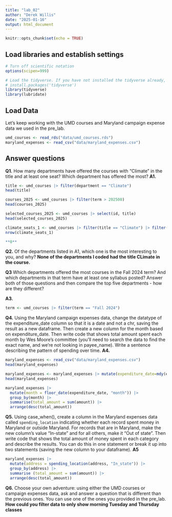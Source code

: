 ```yaml
---
title: "lab_02"
author: "Derek Willis"
date: "2025-01-16"
output: html_document
---
```


```r
knitr::opts_chunk$set(echo = TRUE)
```

## Load libraries and establish settings

```r
# Turn off scientific notation
options(scipen=999)

# Load the tidyverse. If you have not installed the tidyverse already, remove the # from the next line and run it first.  
# install.packages('tidyverse')
library(tidyverse)
library(lubridate)
```

## Load Data

Let's keep working with the UMD courses and Maryland campaign expense data we used in the pre_lab.

```r
umd_courses <- read_rds("data/umd_courses.rds")
maryland_expenses <- read_csv("data/maryland_expenses.csv")
```

## Answer questions

**Q1.** How many departments have offered the courses with "Climate" in the title and at least one seat? Which department has offered the most? **A1.**

```r
title <- umd_courses |> filter(department == "Climate")
head(title)

courses_2025 <- umd_courses |> filter(term > 202500)
head(courses_2025)

selected_courses_2025 <- umd_courses |> select(id, title)
head(selected_courses_2025)

climate_seats_1 <- umd_courses |> filter(title == "Climate") |> filter(seats >= 1)
nrow(climate_seats_1)

**0**
```

**Q2.** Of the departments listed in A1, which one is the most interesting to you, and why? **None of the departments I coded had the title CLimate in the course.**

**Q3** Which departments offered the most courses in the Fall 2024 term? And which departments in that term have at least one syllabus posted? Answer both of those questions and then compare the top five departments - how are they different?

**A3.**

```r
term <- umd_courses |> filter(term == "Fall 2024")

```

**Q4.** Using the Maryland campaign expenses data, change the datatype of the expenditure_date column so that it is a date and not a chr, saving the result as a new dataframe. Then create a new column for the month based on expenditure_date. Then write code that shows total amount spent each month by Wes Moore's committee (you'll need to search the data to find the exact name, and we're not looking in payee_name). Write a sentence describing the pattern of spending over time. **A4.**

```r
maryland_expenses <- read_csv("data/maryland_expenses.csv")
head(maryland_expenses)

maryland_expenses <- maryland_expenses |> mutate(expenditure_date=mdy(expenditure_date))
head(maryland_expenses)

maryland_expenses |>
  mutate(month = floor_date(expenditure_date, "month")) |>
  group_by(month) |>
  summarise(total_amount = sum(amount)) |>
  arrange(desc(total_amount))
```

**Q5.** Using case_when(), create a column in the Maryland expenses data called `spending_location` indicating whether each record spent money in Maryland or outside Maryland. For records that are in Maryland, make the new column's value "In-state" and for all others, make it "Out of state". Then write code that shows the total amount of money spent in each category and describe the results. You can do this in one statement or break it up into two statements (saving the new column to your dataframe). **A5**

```r
maryland_expenses |>
  mutate(address = spending_location(address, "In_state")) |>
  group_by(address) |>
  summarise (total_amount = sum(amount)) |>
  arrange(desc(total_amount))
```

**Q6.** Choose your own adventure: using either the UMD courses or campaign expenses data, ask and answer a question that is different than the previous ones. You can use one of the ones you provided in the pre_lab. **How could you filter data to only show morning Tuesday and Thursday classes**

```r

```
